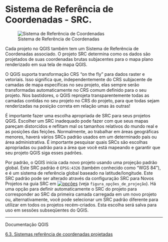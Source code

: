 # Sistema de Referência de Coordenadas - SRC. {#sec-src}


![Sistema de Referência de Coordenadas](img/SRC.png)

Cada projeto no QGIS também tem um Sistema de Referência de Coordenadas associado. O projeto SRC determina como os dados são projetados de suas coordenadas brutas subjacentes para o mapa plano renderizado em sua tela de mapa QGIS.

O QGIS suporta transformação CRS “on the fly” para dados raster e vetoriais. Isso significa que, independentemente do CRS subjacente de camadas de mapa específicas no seu projeto, elas sempre serão transformadas automaticamente no CRS comum definido para o seu projeto. Nos bastidores, o QGIS reprojeta transparentemente todas as camadas contidas no seu projeto no CRS do projeto, para que todas sejam renderizadas na posição correta em relação umas às outras!

É importante fazer uma escolha apropriada de SRC para seus projetos QGIS. Escolher um SRC inadequado pode fazer com que seus mapas pareçam distorcidos e reflitam mal os tamanhos relativos do mundo real e as posições das feições. Normalmente, ao trabalhar em áreas geográficas menores, haverá vários SRCs padrão usados em um determinado país ou área administrativa. É importante pesquisar quais SRCs são escolhas apropriadas ou padrão para a área que você está mapeando e garantir que seu projeto QGIS siga esses padrões.

Por padrão, o QGIS inicia cada novo projeto usando uma projeção padrão global. Este SRC padrão é `EPSG:4326` (também conhecido como “WGS 84”), e é um sistema de referência global baseado na latitude/longitude. Este SRC padrão pode ser alterado através da configuração SRC para Novos Projetos na guia SRC em [![opções](https://docs.qgis.org/3.40/pt_BR/_images/mActionOptions.png)](https://docs.qgis.org/3.40/pt_BR/_images/mActionOptions.png) (veja `figura_opções_de_projeção`). Há uma opção para definir automaticamente o SRC do projeto para corresponder ao SRC da primeira camada carregada em um novo projeto ou, alternativamente, você pode selecionar um SRC padrão diferente para utilizar em todos os projetos recém-criados. Esta escolha será salva para uso em sessões subseqüentes do QGIS.

---
Documentação QGIS

[6.3. Sistemas referência de coordenadas projetadas](https://docs.qgis.org/3.40/pt_BR/docs/user_manual/working_with_projections/working_with_projections.html#project-coordinate-reference-systems){target="_blank"}